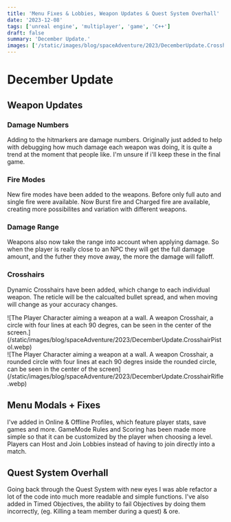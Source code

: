 ```yaml
---
title: 'Menu Fixes & Lobbies, Weapon Updates & Quest System Overhall'
date: '2023-12-08'
tags: ['unreal engine', 'multiplayer', 'game', 'C++']
draft: false
summary: 'December Update.'
images: ['/static/images/blog/spaceAdventure/2023/DecemberUpdate.CrosshairPistol.webp']
---
```


# December Update

## Weapon Updates

### Damage Numbers

Adding to the hitmarkers are damage numbers.
Originally just added to help with debugging how much damage each weapon was doing, it is quite a trend at the moment that people like.
I'm unsure if i'll keep these in the final game.

### Fire Modes

New fire modes have been added to the weapons.
Before only full auto and single fire were available.
Now Burst fire and Charged fire are available, creating more possibilites and variation with different weapons.

### Damage Range

Weapons also now take the range into account when applying damage.
So when the player is really close to an NPC they will get the full damage amount, and the futher they move away, the more the damage will falloff.

### Crosshairs

Dynamic Crosshairs have been added, which change to each individual weapon.
The reticle will be the calcualted bullet spread, and when moving will change as your accuracy changes.

<div>
  ![The Player Character aiming a weapon at a wall. A weapon Crosshair, a circle with four lines at
  each 90 degres, can be seen in the center of the
  screen.](/static/images/blog/spaceAdventure/2023/DecemberUpdate.CrosshairPistol.webp)
</div>
<div>
  ![The Player Character aiming a weapon at a wall. A weapon Crosshair, a rounded circle with four
  lines at each 90 degres inside the rounded circle, can be seen in the center of the
  screen](/static/images/blog/spaceAdventure/2023/DecemberUpdate.CrosshairRifle.webp)
</div>

## Menu Modals + Fixes

I've added in Online & Offline Profiles, which feature player stats, save games and more.
GameMode Rules and Scoring has been made more simple so that it can be customized by the player when choosing a level.
Players can Host and Join Lobbies instead of having to join directly into a match.

## Quest System Overhall

Going back through the Quest System with new eyes I was able refactor a lot of the code into much more readable and simple functions.
I've also added in Timed Objectives, the ability to fail Objectives by doing them incorrectly, (eg. Killing a team member during a quest) & ore.
